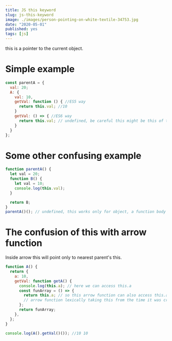 ```yaml
---
title: JS this keyword
slug: js-this-keyword
image: ./images/person-pointing-on-white-textile-34753.jpg
date: "2020-05-01"
published: yes
tags: [js]
---
```



this is a pointer to the current object.

# Simple example

<CodeDivWrapper>

```js
const parentA = {
  val: 20;
  A: {
    val: 10,
    getVal: function () { //ES5 way
      return this.val; //10
    }
    getVal: () => { //ES6 way
      return this.val; // undefined, be careful this might be this of the parent
    }
  }
};
```

</CodeDivWrapper>

# Some other confusing example

<CodeDivWrapper>

```js
function parentA() {
  let val = 20;
  function B() {
    let val = 10;
    console.log(this.val);
  }

  return B;
}
parentA()(); // undefined, this works only for object, a function body is not an object
```

</CodeDivWrapper>

# The confusion of this with arrow function

Inside arrow this will point only to nearest parent's this.

<CodeDivWrapper>

```js
function A() {
  return {
    a: 10,
    getVal: function getA() {
      console.log(this.a); // here we can access this.a
      const funArray = () => {
        return this.a; // so this arrow function can also access this.a
        // arrow function lexically taking this from the time it was created
      };
      return funArray;
    },
  };
}

console.log(A().getVal()()); //10 10
```

</CodeDivWrapper>
